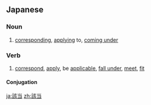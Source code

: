 {{also|該當|该当}}
==Japanese==
{{ja-kanjitab|がい|とう|yomi=on}}

===Noun===
{{ja-noun|がいとう}}

# [[corresponding]], [[apply]]ing to, [[come under|coming under]]

===Verb===
{{ja-verb-suru|tr=intrans|がいとう}}

# [[correspond]], [[apply]], be [[applicable]], [[fall under]], [[meet]], [[fit]]
#: {{ja-usex|～のいずれかに該当する方|～ の いずれ か に がいとう する かた|people who meet any of ...}}

====Conjugation====
{{ja-suru|がいとう}}

[[ja:該当]]
[[zh:該当]]
